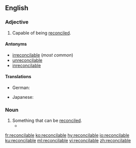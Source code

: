 ==English==

===Adjective===
{{en-adj}}

# Capable of being [[reconcile]]d.

====Antonyms====
* [[irreconcilable]] (''most common'')
* [[unreconcilable]]
* [[inreconcilable]]

====Translations====
{{trans-top|capable of being reconciled}}
* German: {{t|de|vereinbar}}
{{trans-mid}}
* Japanese: {{t|ja|和解|alt=和解できる|tr=wakai dekiru}}
{{trans-bottom}}

===Noun===
{{en-noun}}

# Something that can be [[reconcile]]d.
#*{{quote-news|year=2009|date=May 8|author=Hassina Sherjan|title=Talked to Death|work=New York Times|url=http://www.nytimes.com/2009/05/08/opinion/08sherjan.html
|passage=This is the only way that the '''reconcilables''' will be separated from the irreconcilables. }}

[[fr:reconcilable]]
[[ko:reconcilable]]
[[hy:reconcilable]]
[[io:reconcilable]]
[[ku:reconcilable]]
[[ml:reconcilable]]
[[vi:reconcilable]]
[[zh:reconcilable]]